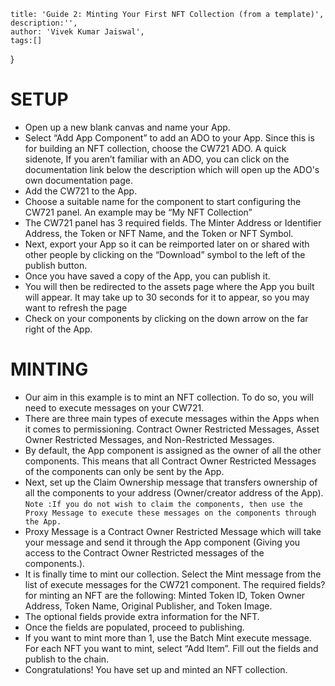     title: 'Guide 2: Minting Your First NFT Collection (from a template)',
    description:'',
    author: 'Vivek Kumar Jaiswal',
    tags:[]
}

# SETUP

* Open up a new blank canvas and name your App.
* Select “Add App Component” to add an ADO to your App. Since this is for building an NFT collection, choose the CW721 ADO. A quick sidenote, If you aren’t familiar with an ADO, you can click on the documentation link below the description which will open up the ADO's own documentation page.
* Add the CW721 to the App.
* Choose a suitable name for the component to start configuring the CW721 panel. An example may be “My NFT Collection”
* The CW721 panel has 3 required fields. The Minter Address or Identifier Address, the Token or NFT Name, and the Token or NFT Symbol.
* Next, export your App so it can be reimported later on or shared with other people by clicking on the “Download” symbol to the left of the publish button.
* Once you have saved a copy of the App, you can publish it.
* You will then be redirected to the assets page where the App you built will appear. It may take up to 30 seconds for it to appear, so you may want to refresh the page
* Check on your components by clicking on the down arrow on the far right of the App.

# MINTING

* Our aim in this example is to mint an NFT collection. To do so, you will need to execute messages on your CW721. 
* There are three main types of execute messages within the Apps when it comes to permissioning. Contract Owner Restricted Messages, Asset Owner Restricted Messages, and Non-Restricted Messages.
* By default, the App component is assigned as the owner of all the other components. This means that all Contract Owner Restricted Messages of the components can only be sent by the App.
* Next, set up the Claim Ownership message that transfers ownership of all the components to your address (Owner/creator address of the App). 
 `Note :If you do not wish to claim the components, then use the Proxy Message to execute these messages on the components through the App.`
* Proxy Message is a Contract Owner Restricted Message which will take your message and send it through the App component (Giving you access to the Contract Owner Restricted messages of the components.). 
* It is finally time to mint our collection. Select the Mint message from the list of execute messages for the CW721 component. The required fields? for minting an NFT are the following: Minted Token ID, Token Owner Address, Token Name, Original Publisher, and Token Image.
* The optional fields provide extra information for the NFT.
* Once the fields are populated, proceed to publishing.
* If you want to mint more than 1, use the Batch Mint execute message. For each NFT you want to mint, select “Add Item”. Fill out the fields and publish to the chain.
* Congratulations! You have set up and minted an NFT collection.

